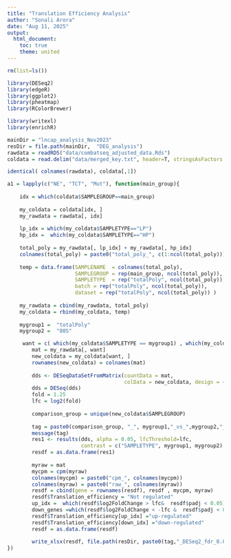 ```yaml
---
title: "Translation Efficiency Analysis"
author: "Sonali Arora"
date: "Aug 11, 2025"
output: 
  html_document:
    toc: true
    theme: united
---
```


```r
rm(list=ls())

library(DESeq2)
library(edgeR)
library(ggplot2)
library(pheatmap)
library(RColorBrewer)

library(writexl)
library(enrichR)

mainDir = "lncap_analysis_Nov2023"
resDir = file.path(mainDir,  "DEG_analysis")
rawdata = readRDS("data/combatseq_adjusted_data.Rds")
coldata = read.delim("data/merged_key.txt", header=T, stringsAsFactors = FALSE)

identical( colnames(rawdata), coldata[,1])

a1 = lapply(c("NE", "TCT", "Mut"), function(main_group){
    
    idx = which(coldata$SAMPLEGROUP==main_group)
    
    my_coldata = coldata[idx, ]
    my_rawdata = rawdata[, idx]
    
    lp_idx = which(my_coldata$SAMPLETYPE=="LP")
    hp_idx =  which(my_coldata$SAMPLETYPE=="HP")
    
    total_poly = my_rawdata[, lp_idx] + my_rawdata[, hp_idx]
    colnames(total_poly) = paste0("total_poly_", c(1:ncol(total_poly)))
    
    temp = data.frame(SAMPLENAME  = colnames(total_poly), 
                      SAMPLEGROUP = rep(main_group, ncol(total_poly)), 
                      SAMPLETYPE  = rep("totalPoly", ncol(total_poly)), 
                      batch = rep("totalPoly", ncol(total_poly)), 
                      dataset = rep("totalPoly", ncol(total_poly)) )
    
    my_rawdata = cbind(my_rawdata, total_poly)
    my_coldata = rbind(my_coldata, temp)
    
    mygroup1 =  "totalPoly"
    mygroup2 =  "80S"

     want = c( which(my_coldata$SAMPLETYPE == mygroup1) , which(my_coldata$SAMPLETYPE == mygroup2) )
        mat = my_rawdata[, want]
        new_coldata = my_coldata[want, ]
        rownames(new_coldata) = colnames(mat)
        
        dds <- DESeqDataSetFromMatrix(countData = mat, 
                                      colData = new_coldata, design = ~ SAMPLETYPE)
        dds = DESeq(dds)
        fold = 1.25 
        lfc = log2(fold)
        
        comparison_group = unique(new_coldata$SAMPLEGROUP)
        
        tag = paste0(comparison_group, "_", mygroup1,"_vs_",mygroup2,"_fdr_0.05_fold_", fold)
        message(tag)
        res1 <- results(dds, alpha = 0.05, lfcThreshold=lfc, 
                        contrast = c("SAMPLETYPE", mygroup1, mygroup2) )
        resdf = as.data.frame(res1)
        
        myraw = mat
        mycpm = cpm(myraw)
        colnames(mycpm) = paste0("cpm_", colnames(mycpm))
        colnames(myraw) = paste0("raw_", colnames(myraw))
        resdf = cbind(gene = rownames(resdf), resdf , mycpm, myraw)
        resdf$Translation_efficiency = "Not regulated" 
        up_idx =  which(resdf$log2FoldChange > lfc&  resdf$padj < 0.05)
        down_genes =which(resdf$log2FoldChange < -lfc &  resdf$padj < 0.05)
        resdf$Translation_efficiency[up_idx] ="up-regulated"
        resdf$Translation_efficiency[down_idx] ="down-regulated"      
        resdf = as.data.frame(resdf)
             
        write_xlsx(resdf, file.path(resDir, paste0(tag,"_DESeq2_fdr_0.05_fc",fold,".xlsx")))
})

```

